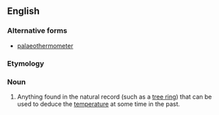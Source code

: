==English==

===Alternative forms===
* [[palaeothermometer]]

===Etymology===
{{prefix|paleo|thermometer|lang=en}}

===Noun===
{{wikipedia}}
{{en-noun}}

# {{lb|en|archaeology}} Anything found in the natural record (such as a [[tree ring]]) that can be used to deduce the [[temperature]] at some time in the past.